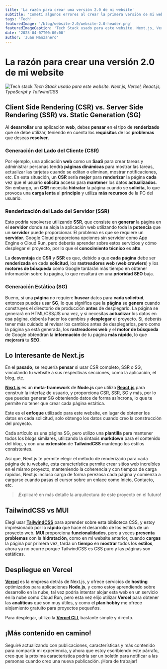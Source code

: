 ```yaml
---
title: 'La razón para crear una versión 2.0 de mi website'
subtitle: 'Cometí algunos errores al crear la primera versión de mi website, aquí compartiré lo que he aprendido.'
tags: 'Tech'
featuredImage: '/blog/website-2.0/website-2.0-header.png'
featuredImageCaption: 'Tech Stack usado para este website. Next.js, Vercel, React.js, TypeScript y TailwindCSS'
date: '2023-04-07T00:00:00'
author: 'Juan Manzanero'
---
```



# La razón para crear una versión 2.0 de mi website

![Tech stack](/blog/website-2.0/website-2.0-header.png)
_Tech Stack usado para este website. Next.js, Vercel, React.js, TypeScript y TailwindCSS_

<PostData date='7 de Abril del 2023' author='Juan Manzanero' />

## Client Side Rendering (CSR) vs. Server Side Rendering (SSR) vs. Static Generation (SG)

Al **desarrollar** una aplicación **web**, debes **pensar** en el tipo de **renderizado** que se debe utilizar, teniendo en cuenta los **requisitos** de los **problemas** que deseas **resolver**.

### Generación del Lado del Cliente (CSR)

Por ejemplo, una aplicación **web** como un **SaaS** para crear tareas y administrar personas tendrá **páginas dinámicas** para mostrar las tareas, actualizar las tarjetas cuando se editan o eliminan, mostrar notificaciones, etc. En esta situación, un **CSR** sería **mejor** para **renderizar** la página **cada** vez que el usuario **solicita** acceso para **mantener** los datos **actualizados**. Sin embargo, un **CSR** necesita **hidratar** la página cuando se **solicita**, lo que provoca una **carga lenta** al **principio** y utiliza **más recursos** de la PC del usuario.

### Renderización del Lado del Servidor (SSR)

Esto podría resolverse utilizando **SSR**, que consiste en **generar** la página en el **servidor** donde se aloja la aplicación web utilizando toda la **potencia** que un **servidor** puede proporcionar. El problema es que se requiere un **servidor**. Google Cloud proporciona opciones sin servidor como App Engine o Cloud Run, pero deberás aprender sobre estos servicios y cómo desplegar el
proyecto, por lo que el **conocimiento técnico** es **alto**.

La **desventaja** de **CSR** y **SSR** es que, debido a que **cada página** debe ser **renderizada** en cada **solicitud**, los **rastreadores web** (**web crawlers**) y los **motores de búsqueda** como Google tardarán más tiempo en obtener información sobre tu página, lo que resultará en una **prioridad SEO** baja.

### Generación Estática (SG)

Bueno, si una **página** no requiere **buscar** datos para **cada solicitud**, entonces puedes usar **SG**, lo que significa que la **página** se **genera** cuando construyes el directorio de producción **antes** de desplegarlo. La página se generará en HTML/CSS/JS una vez, y si necesitas **actualizar** los datos en esa página, deberás hacer los cambios y **desplegar** el proyecto. Sí, deberás tener más cuidado al revisar los cambios antes de desplegarlos, pero como la página ya está generada, los **rastreadores web** y el **motor de búsqueda** de Google obtendrán la **información** de tu página **más rápido**, lo que **mejorará** tu **SEO**.

## Lo Interesante de Next.js

En el **pasado**, se requería **pensar** si usar CSR completo, SSR o SG, vinculando tu website a sus respectivas secciones, como la aplicación, el blog, etc.

**[Next.js](https://nextjs.org/)** es un **meta-framework** de **Node.js** que utiliza **[React.js](https://react.dev/)** para construir la interfaz de usuario, y proporciona CSR, SSR, SG y más, por lo que puedes generar SG obteniendo datos de forma asíncrona, lo que te permite no tener que crear cada página estática.

Este es el **enfoque** utilizado para este website, en lugar de obtener los datos en cada solicitud, solo obtengo los datos cuando creo la construcción del proyecto.

Cada artículo es una página SG, pero utilizo una **plantilla** para mantener todos los blogs similares, utilizando la sintaxis **markdown** para el contenido del blog, y con una **extensión** de **TailwindCSS** mantengo los estilos consistentes.

Así que, Next.js te permite elegir el método de renderizado para cada página de tu website, esta característica permite crear sitios web increíbles en el mismo proyecto, manteniendo la coherencia y con tiempos de carga rápidos, Next.js incluso carga de forma perezosa cada página y comienza a cargarse cuando pasas el cursor sobre un enlace como Inicio, Contacto, etc.

> ¡Explicaré en más detalle la arquitectura de este proyecto en el futuro!

## **TailwindCSS vs MUI**

Elegí usar **[TailwindCSS](https://tailwindcss.com/)** para aprender sobre esta biblioteca CSS, y estoy impresionado por lo **rápido** que hace el desarrollo de los estilos de un proyecto web. **MUI** proporciona **funcionalidades**, pero a veces **presenta problemas** con la **hidratación**, como en mi website anterior, cuando **cargas** la página por primera vez, tarda un **tiempo** en **mostrar** todos los **estilos**, ahora ya no ocurre porque TailwindCSS es CSS puro y las páginas son estáticas.

## Despliegue en Vercel

**[Vercel](https://vercel.com/)** es la empresa detrás de Next.js, y ofrece servicios de **hosting** optimizados para aplicaciones **Node.js**, y como estoy aprendiendo sobre desarrollo en la nube, tal vez podría intentar alojar esta web en un servicio en la nube como Cloud Run, pero esta vez elijo utilizar **Vercel** para obtener las **analíticas** que son muy útiles, y como el **plan hobby** me ofrece alojamiento gratuito para proyectos pequeños.

Para desplegar, utilizo la **[Vercel CLI](https://vercel.com/docs/cli)**, bastante simple y directo.

## ¡Más contenido en camino!

Seguiré actualizando con publicaciones, características y más contenido para compartir mi experiencia, y ahora que estoy escribiendo este párrafo, creo que la próxima característica podría ser un boletín para notificar a las personas cuando creo una nueva publicación. ¡Hora de trabajar!
